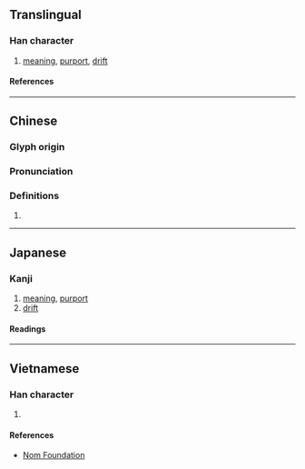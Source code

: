 {{character info/new}}
==Translingual==

===Han character===
{{Han char|rn=61|rad=心|as=06|sn=9|four=91061|canj=PPA,XPPA|ids=⿰忄旨}}

# [[meaning]], [[purport]], [[drift]]

====References====
{{Han ref|kx=0383.310|dkj=10532|dj=0714.070|hdz=42297.090|uh=6049}}

----

==Chinese==
{{zh-forms}}

===Glyph origin===
{{Han etym}}

===Pronunciation===
{{zh-pron
|m=zhǐ
|c=zi2
|mc=y
|oc=y
|cat=
}}

===Definitions===
{{zh-hanzi}}

# {{rfdef|zh}}

----

==Japanese==

===Kanji===
{{ja-kanji|grade=|rs=心06}}

# [[meaning]], [[purport]]
# [[drift]]

====Readings====
{{ja-readings
|goon=し
|kanon=し
|kun=こころ-
}}

----

==Vietnamese==

===Han character===
{{vi-readings|rs=心06|reading=chỉ}}

# {{rfdef|vi|sort=心06}}

====References====
* [http://nomfoundation.org/common/nom_details.php?codepoint=6049 Nom Foundation]